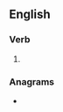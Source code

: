 ==English==

===Verb===
{{head|en|verb form}}

# {{en-past of|normalise}}

===Anagrams===
* {{anagrams|en|Madrileños}}